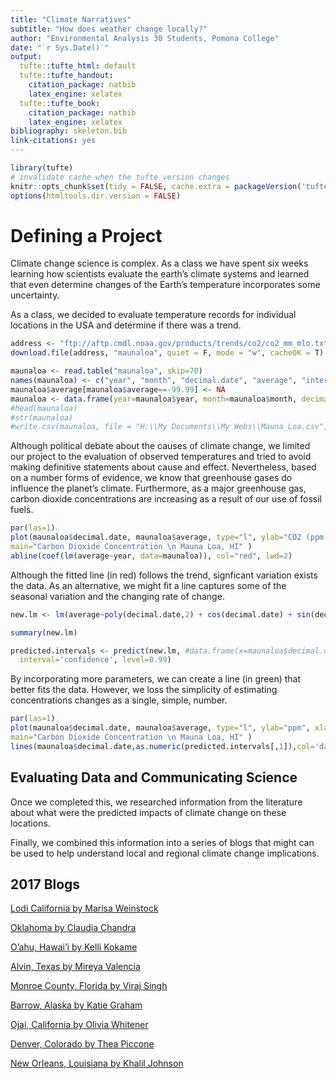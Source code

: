 ```yaml
---
title: "Climate Narratives"
subtitle: "How does weather change locally?"
author: "Environmental Analysis 30 Students, Pomona College"
date: "`r Sys.Date()`"
output:
  tufte::tufte_html: default
  tufte::tufte_handout:
    citation_package: natbib
    latex_engine: xelatex
  tufte::tufte_book:
    citation_package: natbib
    latex_engine: xelatex
bibliography: skeleton.bib
link-citations: yes
---
```


```r
library(tufte)
# invalidate cache when the tufte version changes
knitr::opts_chunk$set(tidy = FALSE, cache.extra = packageVersion('tufte'))
options(htmltools.dir.version = FALSE)
```

# Defining a Project

Climate change science is complex. As a class we have spent six weeks learning how scientists evaluate the earth's climate systems and learned that even determine changes of the Earth's temperature incorporates some uncertainty. 

As a class, we decided to evaluate temperature records for individual locations in the USA and determine if there was a trend. 
```r
address <- "ftp://aftp.cmdl.noaa.gov/products/trends/co2/co2_mm_mlo.txt"
download.file(address, "maunaloa", quiet = F, mode = "w", cacheOK = T)

maunaloa <- read.table("maunaloa", skip=70)
names(maunaloa) <- c("year", "month", "decimal.date", "average", "interpolated", "trend", "days")
maunaloa$average[maunaloa$average==-99.99] <- NA
maunaloa <- data.frame(year=maunaloa$year, month=maunaloa$month, decimal.date=maunaloa$decimal.date, average=maunaloa$average)
#head(maunaloa)
#str(maunaloa)
#write.csv(maunaloa, file = "H:\\My Documents\\My Webs\\Mauna_Loa.csv", eol = "\n", row.names = F)
```

Although political debate about the causes of climate change, we limited our project to the evaluation of observed temperatures and tried to avoid making definitive statements about cause and effect. Nevertheless, based on a number forms of evidence, we know that greenhouse gases do influence the planet's climate. Furthermore, as a major greenhouse gas, carbon dioxide concentrations are increasing as a result of our use of fossil fuels.

```r
par(las=1)
plot(maunaloa$decimal.date, maunaloa$average, type="l", ylab="CO2 (ppm)", xlab="Year", 
main="Carbon Dioxide Concentration \n Mauna Loa, HI" )
abline(coef(lm(average~year, data=maunaloa)), col="red", lwd=2)
```

Although the fitted line (in red) follows the trend, signficant variation exists the data. As an alternative, we might fit a line captures some of the seasonal variation and the changing rate of change. 

```r
new.lm <- lm(average~poly(decimal.date,2) + cos(decimal.date) + sin(decimal.date), data=maunaloa, na.action = na.exclude)

summary(new.lm)

predicted.intervals <- predict(new.lm, #data.frame(x=maunaloa$decimal.date), 
  interval='confidence', level=0.99)
```  
By incorporating more parameters, we can create a line (in green) that better fits the data. However, we loss the simplicity of estimating concentrations changes as a single, simple, number. 

```r
par(las=1)
plot(maunaloa$decimal.date, maunaloa$average, type="l", ylab="ppm", xlab="Year", 
main="Carbon Dioxide Concentration \n Mauna Loa, HI" )
lines(maunaloa$decimal.date,as.numeric(predicted.intervals[,1]),col='darkgreen',lwd=2)
```

## Evaluating Data and Communicating Science

Once we completed this, we researched information from the literature about what were the predicted impacts of climate change on these locations. 

Finally, we combined this information into a series of blogs that might can be used to help understand local and regional climate change implications. 

## 2017 Blogs

[Lodi California by Marisa Weinstock](Weinstock_Blog.html)

[Oklahoma by Claudia Chandra](Claudia_s_Blog_Post.html)

[O'ahu, Hawai'i by Kelli Kokame](Kokame_Blog.html)

[Alvin, Texas by Mireya Valencia](Valencia_Blog1.html)

[Monroe County, Florida by Viraj Singh](SinghBlog.html)

[Barrow, Alaska by Katie Graham](Graham_Blog.html)

[Ojai, California by Olivia Whitener](Whitener_Blog.html)

[Denver, Colorado by Thea Piccone](Piccone_Blog.html)

[New Orleans, Louisiana by Khalil Johnson](Johnson_Blog.html)
